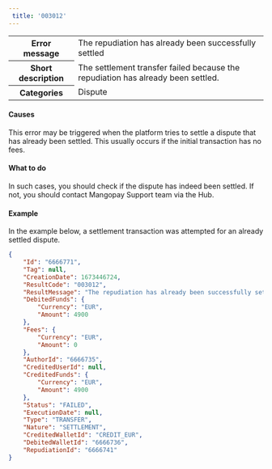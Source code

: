 ```yaml
---  
 title: '003012'  
---  
```

  
<table>
    <tbody>
        <tr>
            <th scope="row"><strong>Error message</strong></th>
            <td>The repudiation has already been successfully settled</td>
        </tr>
        <tr>
            <th scope="row"><strong>Short description</strong></th>
            <td>The settlement transfer failed because the repudiation has already been settled.</td>
        </tr>
        <tr>
            <th scope="row"><strong>Categories</strong></th>
            <td>  
<div class="label">Dispute</div>
</td>
        </tr>
    </tbody>
</table>  

#### Causes  

This error may be triggered when the platform tries to settle a dispute that has already been settled. This usually occurs if the initial transaction has no fees.  

#### What to do  

In such cases, you should check if the dispute has indeed been settled. If not, you should contact Mangopay Support team via the Hub.  

#### Example  

In the example below, a settlement transaction was attempted for an already settled dispute.  
```json API Response
{
    "Id": "6666771",
    "Tag": null,
    "CreationDate": 1673446724,
    "ResultCode": "003012",
    "ResultMessage": "The repudiation has already been successfully settled",
    "DebitedFunds": {
        "Currency": "EUR",
        "Amount": 4900
    },
    "Fees": {
        "Currency": "EUR",
        "Amount": 0
    },
    "AuthorId": "6666735",
    "CreditedUserId": null,
    "CreditedFunds": {
        "Currency": "EUR",
        "Amount": 4900
    },
    "Status": "FAILED",
    "ExecutionDate": null,
    "Type": "TRANSFER",
    "Nature": "SETTLEMENT",
    "CreditedWalletId": "CREDIT_EUR",
    "DebitedWalletId": "6666736",
    "RepudiationId": "6666741"
}
```